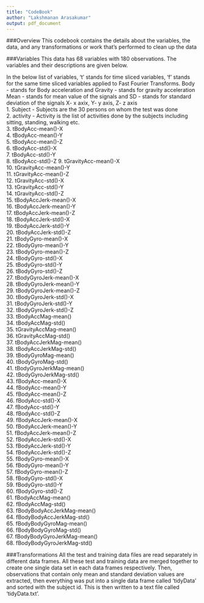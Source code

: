 ```yaml
---
title: "CodeBook"
author: "Lakshmanan Arasakumar"
output: pdf_document
---
```

###Overview
This codebook contains the details about the variables, the data, and any transformations or work that's performed to clean up the data

###Variables
This data has 68 variables with 180 observations. The variables and their descriptions are given below.

In the below list of variables, 't' stands for time sliced variables, 'f' stands for the same time sliced variables applied to Fast Fourier Transforms. 
Body - stands for Body acceleration and Gravity - stands for gravity acceleration
Mean - stands for mean value of the signals and SD - stands for standard deviation of the signals
X- x axix, Y- y axis, Z- z axis  
1.    Subject - Subjects are the 30 persons on whom the test was done    
2.	activity - Activity is the list of activities done by the subjects including sitting, standing, walking etc.  
3.	tBodyAcc-mean()-X  
4.	tBodyAcc-mean()-Y  
5.	tBodyAcc-mean()-Z    
6.	tBodyAcc-std()-X     
7.	tBodyAcc-std()-Y  
8.	tBodyAcc-std()-Z 
9.	tGravityAcc-mean()-X    
10.	tGravityAcc-mean()-Y  
11.	tGravityAcc-mean()-Z  
12.	tGravityAcc-std()-X  
13.	tGravityAcc-std()-Y   
14.	tGravityAcc-std()-Z   
15.	tBodyAccJerk-mean()-X  
16.	tBodyAccJerk-mean()-Y   
17.	tBodyAccJerk-mean()-Z   
18.	tBodyAccJerk-std()-X   
19.	tBodyAccJerk-std()-Y   
20.	tBodyAccJerk-std()-Z   
21.	tBodyGyro-mean()-X   
22.	tBodyGyro-mean()-Y   
23.	tBodyGyro-mean()-Z   
24.	tBodyGyro-std()-X   
25.	tBodyGyro-std()-Y   
26.	tBodyGyro-std()-Z   
27.	tBodyGyroJerk-mean()-X       
28.	tBodyGyroJerk-mean()-Y        
29.	tBodyGyroJerk-mean()-Z      
30.	tBodyGyroJerk-std()-X      
31.	tBodyGyroJerk-std()-Y      
32.	tBodyGyroJerk-std()-Z       
33.	tBodyAccMag-mean()         
34.	tBodyAccMag-std()          
35.	tGravityAccMag-mean()       
36.	tGravityAccMag-std()       
37.	tBodyAccJerkMag-mean()     
38.	tBodyAccJerkMag-std()      
39.	tBodyGyroMag-mean()        
40.	tBodyGyroMag-std()          
41.	tBodyGyroJerkMag-mean()     
42.	tBodyGyroJerkMag-std()     
43.	fBodyAcc-mean()-X           
44.	fBodyAcc-mean()-Y           
45.	fBodyAcc-mean()-Z          
46.	fBodyAcc-std()-X            
47.	fBodyAcc-std()-Y           
48.	fBodyAcc-std()-Z           
49.	fBodyAccJerk-mean()-X       
50.	fBodyAccJerk-mean()-Y      
51.	fBodyAccJerk-mean()-Z      
52.	fBodyAccJerk-std()-X        
53.	fBodyAccJerk-std()-Y        
54.	fBodyAccJerk-std()-Z       
55.	fBodyGyro-mean()-X          
56.	fBodyGyro-mean()-Y         
57.	fBodyGyro-mean()-Z         
58.	fBodyGyro-std()-X           
59.	fBodyGyro-std()-Y          
60.	fBodyGyro-std()-Z          
61.	fBodyAccMag-mean()         
62.	fBodyAccMag-std()          
63.	fBodyBodyAccJerkMag-mean()   
64.	fBodyBodyAccJerkMag-std()    
65.	fBodyBodyGyroMag-mean()      
66.	fBodyBodyGyroMag-std()       
67.	fBodyBodyGyroJerkMag-mean()   
68.	fBodyBodyGyroJerkMag-std()  


###Transformations
All the test and training data files are read separately in different data frames. All these test and training data are merged together to create one single data set in each data frames respectively. Then, observations that contain only mean and standard deviation values are extracted, then everything was put into a single data frame called 'tidyData' and sorted with the subject id. This is then written to a text file called 'tidyData.txt'.





